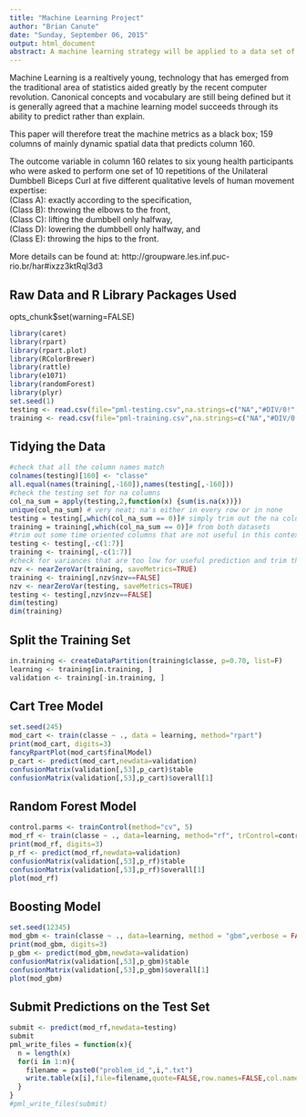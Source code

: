 ```yaml
---
title: "Machine Learning Project"
author: "Brian Canute"
date: "Sunday, September 06, 2015"
output: html_document
abstract: A machine learning strategy will be applied to a data set of human movement data predicting an expert's judgement of the quality of a gymnastic skill. The predictive model will then be applied to a second test data set to see how well it performs on data set it has never seen before. Various measures of outcome accuracy and parameter variance will be used along the way to assist in tuning the model.
---
```


Machine Learning is a realtively young, technology that has emerged from the traditional area of statistics aided greatly by the recent computer revolution.  Canonical concepts and vocabulary are still being defined but it is generally agreed that a machine learning model succeeds through its ability to predict rather than explain.

This paper will therefore treat the machine metrics as a black box; 159 columns of mainly dynamic spatial data that predicts column 160.

The outcome variable in column 160 relates to six young health participants who were asked to perform one set of 10 repetitions of the Unilateral Dumbbell Biceps Curl at five different qualitative levels of human movement expertise:    
(Class A): exactly according to the specification,    
(Class B): throwing the elbows to the front,     
(Class C): lifting the dumbbell only halfway,     
(Class D): lowering the dumbbell only halfway, and    
(Class E): throwing the hips to the front.

More details can be found at: http://groupware.les.inf.puc-rio.br/har#ixzz3ktRql3d3

## Raw Data and R Library Packages Used

opts_chunk$set(warning=FALSE)

```r
library(caret)
library(rpart)
library(rpart.plot)
library(RColorBrewer)
library(rattle)
library(e1071)
library(randomForest)
library(plyr)
set.seed(1)
testing <- read.csv(file="pml-testing.csv",na.strings=c("NA","#DIV/0!",""))
training <- read.csv(file="pml-training.csv",na.strings=c("NA","#DIV/0!",""))
```

## Tidying the Data

```r
#check that all the column names match
colnames(testing)[160] <- "classe"
all.equal(names(training[,-160]),names(testing[,-160]))
#check the testing set for na columns
col_na_sum = apply(testing,2,function(x) {sum(is.na(x))})
unique(col_na_sum) # very neat; na's either in every row or in none
testing = testing[,which(col_na_sum == 0)]# simply trim out the na columns
training = training[,which(col_na_sum == 0)]# from both datasets
#trim out some time oriented columns that are not useful in this context
testing <- testing[,-c(1:7)]
training <- training[,-c(1:7)]
#check for variances that are too low for useful prediction and trim them out.
nzv <- nearZeroVar(training, saveMetrics=TRUE)
training <- training[,nzv$nzv==FALSE]
nzv <- nearZeroVar(testing, saveMetrics=TRUE)
testing <- testing[,nzv$nzv==FALSE]
dim(testing)
dim(training)
```

## Split the Training Set

```r
in.training <- createDataPartition(training$classe, p=0.70, list=F)
learning <- training[in.training, ]
validation <- training[-in.training, ]
```

## Cart Tree Model

```r
set.seed(245)
mod_cart <- train(classe ~ ., data = learning, method="rpart")
print(mod_cart, digits=3)
fancyRpartPlot(mod_cart$finalModel)
p_cart <- predict(mod_cart,newdata=validation)
confusionMatrix(validation[,53],p_cart)$table
confusionMatrix(validation[,53],p_cart)$overall[1]
```

## Random Forest Model

```r
control.parms <- trainControl(method="cv", 5)
mod_rf <- train(classe ~ ., data=learning, method="rf", trControl=control.parms, ntree=251)
print(mod_rf, digits=3)
p_rf <- predict(mod_rf,newdata=validation)
confusionMatrix(validation[,53],p_rf)$table
confusionMatrix(validation[,53],p_rf)$overall[1]
plot(mod_rf)
```

## Boosting Model

```r
set.seed(12345)
mod_gbm <- train(classe ~ ., data=learning, method = "gbm",verbose = FALSE)
print(mod_gbm, digits=3)
p_gbm <- predict(mod_gbm,newdata=validation)
confusionMatrix(validation[,53],p_gbm)$table
confusionMatrix(validation[,53],p_gbm)$overall[1]
plot(mod_gbm)
```

## Submit Predictions on the Test Set

```r
submit <- predict(mod_rf,newdata=testing)
submit
pml_write_files = function(x){
  n = length(x)
  for(i in 1:n){
    filename = paste0("problem_id_",i,".txt")
    write.table(x[i],file=filename,quote=FALSE,row.names=FALSE,col.names=FALSE)
  }
}
#pml_write_files(submit)
```
